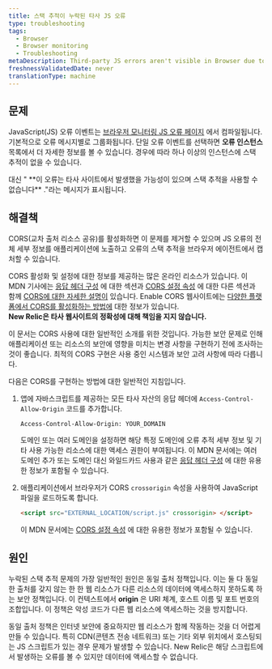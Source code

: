 ```yaml
---
title: 스택 추적이 누락된 타사 JS 오류
type: troubleshooting
tags:
  - Browser
  - Browser monitoring
  - Troubleshooting
metaDescription: Third-party JS errors aren't visible in Browser due to the same origin policy. Use cross-origin resource sharing (CORS) to solve this problem.
freshnessValidatedDate: never
translationType: machine
---
```


## 문제

JavaScript(JS) 오류 이벤트는 [브라우저 모니터링 JS 오류 페이지](/docs/browser/new-relic-browser/browser-pro-features/javascript-errors-page-examining-errors-over-time) 에서 컴파일됩니다. 기본적으로 오류 메시지별로 그룹화됩니다. 단일 오류 이벤트를 선택하면 **오류 인스턴스** 목록에서 더 자세한 정보를 볼 수 있습니다. 경우에 따라 하나 이상의 인스턴스에 스택 추적이 없을 수 있습니다.

<Callout variant="tip">
  대신 " **이 오류는 타사 사이트에서 발생했을 가능성이 있으며 스택 추적을 사용할 수 없습니다** ."라는 메시지가 표시됩니다.
</Callout>

## 해결책

CORS(교차 출처 리소스 공유)를 활성화하면 이 문제를 제거할 수 있으며 JS 오류의 전체 세부 정보를 애플리케이션에 노출하고 오류의 스택 추적을 브라우저 에이전트에서 캡처할 수 있습니다.

CORS 활성화 및 설정에 대한 정보를 제공하는 많은 온라인 리소스가 있습니다. 이 MDN 기사에는 [응답 헤더 구성](https://developer.mozilla.org/en-US/docs/Web/HTTP/CORS#The_HTTP_response_headers) 에 대한 섹션과 [CORS 설정 속성](https://developer.mozilla.org/en-US/docs/Web/HTML/CORS_settings_attributes) 에 대한 다른 섹션과 함께 [CORS에 대한 자세한 설명이](https://developer.mozilla.org/en-US/docs/Web/HTTP/CORS) 있습니다. Enable CORS 웹사이트에는 [다양한 플랫폼에서 CORS를 활성화하는 방법에](http://enable-cors.org/server.html) 대한 정보가 있습니다.  
**New Relic은 타사 웹사이트의 정확성에 대해 책임을 지지 않습니다.**

<Callout variant="caution">
  이 문서는 CORS 사용에 대한 일반적인 소개를 위한 것입니다. 가능한 보안 문제로 인해 애플리케이션 또는 리소스의 보안에 영향을 미치는 변경 사항을 구현하기 전에 조사하는 것이 좋습니다. 최적의 CORS 구현은 사용 중인 시스템과 보안 고려 사항에 따라 다릅니다.
</Callout>

다음은 CORS를 구현하는 방법에 대한 일반적인 지침입니다.

1. 앱에 자바스크립트를 제공하는 모든 타사 자산의 응답 헤더에 `Access-Control-Allow-Origin` 코드를 추가합니다.

   ```
   Access-Control-Allow-Origin: YOUR_DOMAIN
   ```

   도메인 또는 여러 도메인을 설정하면 해당 특정 도메인에 오류 추적 세부 정보 및 기타 사용 가능한 리소스에 대한 액세스 권한이 부여됩니다. 이 MDN 문서에는 여러 도메인 추가 또는 도메인 대신 와일드카드 사용과 같은 [응답 헤더 구성](https://developer.mozilla.org/en-US/docs/Web/HTTP/CORS#The_HTTP_response_headers) 에 대한 유용한 정보가 포함될 수 있습니다.

2. 애플리케이션에서 브라우저가 CORS `crossorigin` 속성을 사용하여 JavaScript 파일을 로드하도록 합니다.

   ```html
   <script src="EXTERNAL_LOCATION/script.js" crossorigin> </script>
   ```

   이 MDN 문서에는 [CORS 설정 속성](https://developer.mozilla.org/en-US/docs/Web/HTML/CORS_settings_attributes) 에 대한 유용한 정보가 포함될 수 있습니다.

## 원인

누락된 스택 추적 문제의 가장 일반적인 원인은 동일 출처 정책입니다. 이는 둘 다 동일한 출처를 갖지 않는 한 한 웹 리소스가 다른 리소스의 데이터에 액세스하지 못하도록 하는 보안 정책입니다. 이 컨텍스트에서 **origin** 은 URI 체계, 호스트 이름 및 포트 번호의 조합입니다. 이 정책은 악성 코드가 다른 웹 리소스에 액세스하는 것을 방지합니다.

동일 출처 정책은 인터넷 보안에 중요하지만 웹 리소스가 함께 작동하는 것을 더 어렵게 만들 수 있습니다. 특히 CDN(콘텐츠 전송 네트워크) 또는 기타 외부 위치에서 호스팅되는 JS 스크립트가 있는 경우 문제가 발생할 수 있습니다. New Relic은 해당 스크립트에서 발생하는 오류를 볼 수 있지만 데이터에 액세스할 수 없습니다.